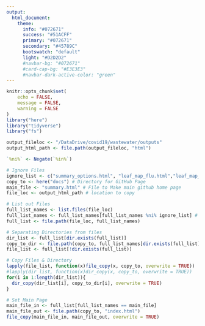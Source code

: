 ```yaml
---
output: 
  html_document:
    theme:
      info: "#072671"
      success: "#51ACFF"
      primary: "#072671"
      secondary: "#45789C"
      bootswatch: "default"
      light: "#D2D2D2"
      #navbar-bg: "#072671"
      #card-cap-bg: "#E3E3E3"
      #navbar-dark-active-color: "green"
---
```


<style>
.main-container {
    max-width: 100%;
    margin-left: 0;
    margin-right: auto;
}
</style>


```r
knitr::opts_chunk$set(
	echo = FALSE,
	message = FALSE,
	warning = FALSE
)
library("here")
library("tidyverse")
library("fs")

output_fileloc <- "/DataDrive/covid19/wastewater/outputs"
output_html_path <- file.path(output_fileloc, "html")

`%ni%` <- Negate(`%in%`)
```

```r
# Ignore Files
ignore_list <- c("summary_options.html", "leaf_map_flu.html","leaf_map_flu_files") # Files to Exclude
copy_to <- here("docs") # Directory for GitHub Page
main_file <- "summary.html" # File to Make main github home page
file_loc <- output_html_path # location to copy

# List out Files
full_list_names <- list.files(file_loc)
full_list_names <- full_list_names[full_list_names %ni% ignore_list] # Remove Ignored Files
full_list <- file.path(file_loc, full_list_names)

# Separating Directories from files
dir_list <- full_list[dir.exists(full_list)]
copy_to_dir <- file.path(copy_to, full_list_names[dir.exists(full_list)])
file_list <- full_list[!dir.exists(full_list)]

# Copy Files & Directory
lapply(file_list, function(x)file_copy(x, copy_to, overwrite = TRUE))
#lapply(dir_list, function(x)dir_copy(x, copy_to, overwrite = TRUE))
for(i in 1:length(dir_list)){
  dir_copy(dir_list[i], copy_to_dir[i], overwrite = TRUE)
}

# Set Main Page
main_file_in <- full_list[full_list_names == main_file]
main_file_out <- file.path(copy_to, "index.html")
file_copy(main_file_in, main_file_out, overwrite = TRUE)
```




